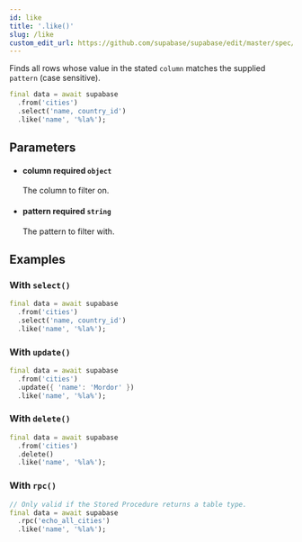```yaml
---
id: like
title: '.like()'
slug: /like
custom_edit_url: https://github.com/supabase/supabase/edit/master/spec/supabase_dart_v1_legacy.yml
---
```



Finds all rows whose value in the stated `column` matches the supplied `pattern` (case sensitive).

```dart
final data = await supabase
  .from('cities')
  .select('name, country_id')
  .like('name', '%la%');
```

## Parameters

<ul className="method-list-group">
  
<li className="method-list-item">
  <h4 className="method-list-item-label">
    <span className="method-list-item-label-name">
      column
    </span>
    <span className="method-list-item-label-badge required">
      required
    </span>
    <span className="method-list-item-validation">
      <code>object</code>
    </span>
  </h4>
  <div class="method-list-item-description">

The column to filter on.

  </div>
  
</li>

<li className="method-list-item">
  <h4 className="method-list-item-label">
    <span className="method-list-item-label-name">
      pattern
    </span>
    <span className="method-list-item-label-badge required">
      required
    </span>
    <span className="method-list-item-validation">
      <code>string</code>
    </span>
  </h4>
  <div class="method-list-item-description">

The pattern to filter with.

  </div>
  
</li>

</ul>

## Examples

### With `select()`

```dart
final data = await supabase
  .from('cities')
  .select('name, country_id')
  .like('name', '%la%');
```

### With `update()`

```dart
final data = await supabase
  .from('cities')
  .update({ 'name': 'Mordor' })
  .like('name', '%la%');
```

### With `delete()`

```dart
final data = await supabase
  .from('cities')
  .delete()
  .like('name', '%la%');
```

### With `rpc()`

```dart
// Only valid if the Stored Procedure returns a table type.
final data = await supabase
  .rpc('echo_all_cities')
  .like('name', '%la%');
```
